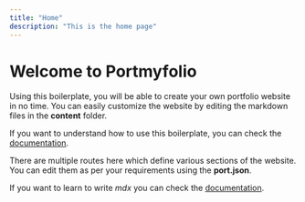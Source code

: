 ```yaml
---
title: "Home"
description: "This is the home page"
---
```


# Welcome to Portmyfolio

Using this boilerplate, you will be able to create your own portfolio website in no time. You can easily customize the website by editing the markdown files in the **content** folder.

If you want to understand how to use this boilerplate, you can check the [documentation](https://docs.portmyfolio.com/introduction).

There are multiple routes here which define various sections of the website. You can edit them as per your requirements using the **port.json**.

If you want to learn to write _mdx_ you can check the [documentation](https://mdxjs.com/).
